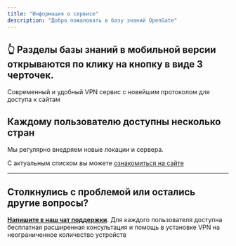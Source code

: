 ```yaml
---
title: "Информация о сервисе"
description: "Добро пожаловать в базу знаний OpenGate"
---
```



## 👆 Разделы базы знаний в мобильной версии открываются по клику на кнопку в виде 3 черточек.

Современный и удобный VPN сервис с новейшим протоколом для доступа к сайтам

## Каждому пользователю доступны несколько стран

<Note>
  Мы регулярно внедряем новые локации и сервера.

  С актуальным списком вы можете [ознакомиться на сайте](https://opengate.click/#locations?utm_source=gitbook)
</Note>

---

## Столкнулись с проблемой или остались другие вопросы?

[**Напишите в наш чат поддержки**](https://t.me/opengatevpn_support). Для каждого пользователя доступна бесплатная расширенная консультация и помощь в установке VPN на неограниченное количество устройств